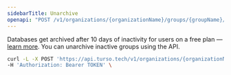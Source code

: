 ```yaml
---
sidebarTitle: Unarchive
openapi: "POST /v1/organizations/{organizationName}/groups/{groupName}/unarchive"
---
```


<Info>

Databases get archived after 10 days of inactivity for users on a free plan &mdash; [learn more](/features/scale-to-zero). You can unarchive inactive groups using the API.

</Info>

<RequestExample>

```bash cURL
curl -L -X POST 'https://api.turso.tech/v1/organizations/{organizationName}/groups/{groupName}/unarchive' \
-H 'Authorization: Bearer TOKEN' \
```

</RequestExample>
